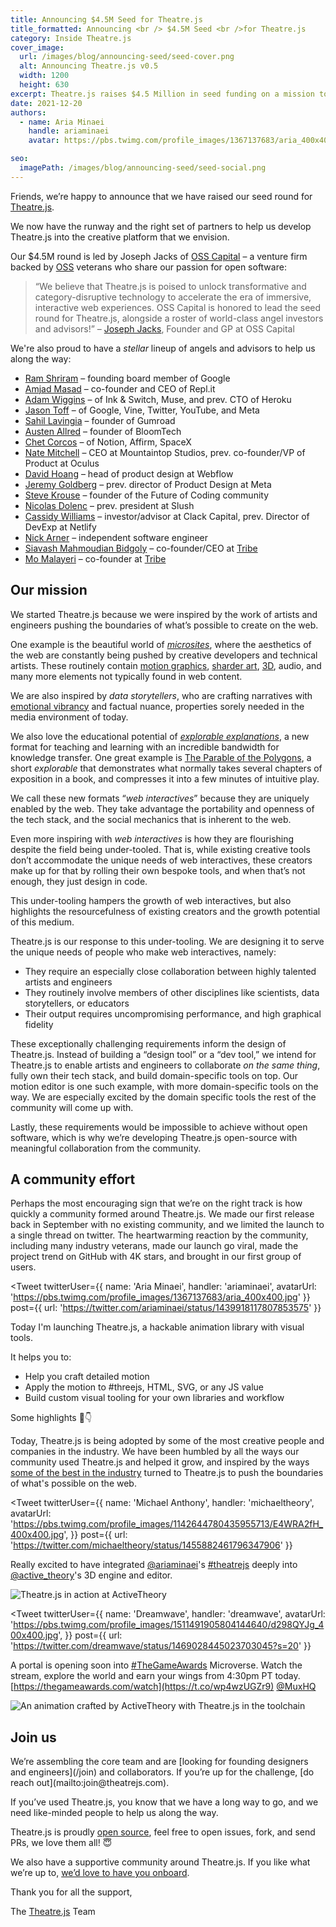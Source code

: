```yaml
---
title: Announcing $4.5M Seed for Theatre.js
title_formatted: Announcing <br /> $4.5M Seed <br />for Theatre.js
category: Inside Theatre.js
cover_image:
  url: /images/blog/announcing-seed/seed-cover.png
  alt: Announcing Theatre.js v0.5
  width: 1200
  height: 630
excerpt: Theatre.js raises $4.5 Million in seed funding on a mission to unlock the power of web interactives
date: 2021-12-20
authors:
  - name: Aria Minaei
    handle: ariaminaei
    avatar: https://pbs.twimg.com/profile_images/1367137683/aria_400x400.jpg

seo:
  imagePath: /images/blog/announcing-seed/seed-social.png
---
```



Friends, we’re happy to announce that we have raised our seed round for [Theatre.js](https://www.theatrejs.com).

We now have the runway and the right set of partners to help us develop Theatre.js into the creative platform that we envision.

Our $4.5M round is led by Joseph Jacks of [OSS Capital](https://oss.capital) – a venture firm backed by [OSS](https://en.wikipedia.org/wiki/Open-source_software) veterans who share our passion for open software:

> “We believe that Theatre.js is poised to unlock transformative and category-disruptive technology to accelerate the era of immersive, interactive web experiences. OSS Capital is honored to lead the seed round for Theatre.js, alongside a roster of world-class angel investors and advisors!” – [Joseph Jacks](https://twitter.com/JosephJacks_), Founder and GP at OSS Capital

We're also proud to have a _stellar_ lineup of angels and advisors to help us along the way:

- [Ram Shriram](https://en.wikipedia.org/wiki/Ram_Shriram) – founding board member of Google
- [Amjad Masad](https://twitter.com/amasad) – co-founder and CEO of Repl.it
- [Adam Wiggins](https://twitter.com/_adamwiggins_) – of Ink & Switch, Muse, and prev. CTO of Heroku
- [Jason Toff](https://twitter.com/jasontoff) – of Google, Vine, Twitter, YouTube, and Meta
- [Sahil Lavingia](https://twitter.com/shl) – founder of Gumroad
- [Austen Allred](https://twitter.com/Austen) – founder of BloomTech
- [Chet Corcos](https://twitter.com/ccorcos) – of Notion, Affirm, SpaceX
- [Nate Mitchell](https://twitter.com/natemitchell) – CEO at Mountaintop Studios, prev. co-founder/VP of Product at Oculus
- [David Hoang](https://twitter.com/davidhoang) – head of product design at Webflow
- [Jeremy Goldberg](https://twitter.com/jeremygoldbrg) – prev. director of Product Design at Meta
- [Steve Krouse](https://twitter.com/stevekrouse) – founder of the Future of Coding community
- [Nicolas Dolenc](https://twitter.com/DolencNicolas) – prev. president at Slush
- [Cassidy Williams](https://twitter.com/cassidoo) – investor/advisor at Clack Capital, prev. Director of DevExp at Netlify
- [Nick Arner](https://twitter.com/nickarner) – independent software engineer
- [Siavash Mahmoudian Bidgoly](https://twitter.com/siavash) – co-founder/CEO at [Tribe](https://tribe.so/)
- [Mo Malayeri](https://twitter.com/malayeri) – co-founder at [Tribe](https://tribe.so/)

## Our mission

We started Theatre.js because we were inspired by the work of artists and engineers pushing the boundaries of what’s possible to create on the web.

One example is the beautiful world of [_microsites_](https://www.awwwards.com/websites/sites_of_the_month/), where the aesthetics of the web are constantly being pushed by creative developers and technical artists. These routinely contain [motion graphics](https://grids.obys.agency/), [sharder art](https://www.ibm.com/resources/activations/harmonic-state), [3D](https://www.prometheusfuels.com/), audio, and many more elements not typically found in web content.

We are also inspired by _data storytellers_, who are crafting narratives with [emotional vibrancy](http://www.fallen.io/ww2/) and factual nuance, properties sorely needed in the media environment of today.

We also love the educational potential of _[explorable explanations](https://explorabl.es/)_, a new format for teaching and learning with an incredible bandwidth for knowledge transfer. One great example is [The Parable of the Polygons](https://ncase.me/polygons/), a short _explorable_ that demonstrates what normally takes several chapters of exposition in a book, and compresses it into a few minutes of intuitive play.

We call these new formats “_web interactives_” because they are uniquely enabled by the web. They take advantage the portability and openness of the tech stack, and the social mechanics that is inherent to the web.

Even more inspiring with _web interactives_ is how they are flourishing despite the field being under-tooled. That is, while existing creative tools don’t accommodate the unique needs of web interactives, these creators make up for that by rolling their own bespoke tools, and when that’s not enough, they just design in code.

This under-tooling hampers the growth of web interactives, but also highlights the resourcefulness of existing creators and the growth potential of this medium.

Theatre.js is our response to this under-tooling. We are designing it to serve the unique needs of people who make web interactives, namely:

- They require an especially close collaboration between highly talented artists and engineers
- They routinely involve members of other disciplines like scientists, data storytellers, or educators
- Their output requires uncompromising performance, and high graphical fidelity

These exceptionally challenging requirements inform the design of Theatre.js. Instead of building a “design tool” or a “dev tool,” we intend for Theatre.js to enable artists and engineers to collaborate _on the same thing_, fully own their tech stack, and build domain-specific tools on top. Our motion editor is one such example, with more domain-specific tools on the way. We are especially excited by the domain specific tools the rest of the community will come up with.

Lastly, these requirements would be impossible to achieve without open software, which is why we’re developing Theatre.js open-source with meaningful collaboration from the community.

## A community effort

Perhaps the most encouraging sign that we’re on the right track is how quickly a community formed around Theatre.js. We made our first release back in September with no existing community, and we limited the launch to a single thread on twitter. The heartwarming reaction by the community, including many industry veterans, made our launch go viral, made the project trend on GitHub with 4K stars, and brought in our first group of users.

<Tweet
  twitterUser={{ name: 'Aria Minaei', handler: 'ariaminaei', avatarUrl: 'https://pbs.twimg.com/profile_images/1367137683/aria_400x400.jpg' }}
  post={{ url: 'https://twitter.com/ariaminaei/status/1439918117807853575' }}
>
Today I'm launching Theatre.js, a hackable animation library with visual tools.

It helps you to:

- Help you craft detailed motion
- Apply the motion to #threejs, HTML, SVG, or any JS value
- Build custom visual tooling for your own libraries and workflow

Some highlights 🧵👇

</Tweet>

Today, Theatre.js is being adopted by some of the most creative people and companies in the industry. We have been humbled by all the ways our community used Theatre.js and helped it grow, and inspired by the ways [some of the best in the industry](https://twitter.com/michaeltheory/status/1455882461796347906) turned to Theatre.js to push the boundaries of what's possible on the web.

<Tweet
  twitterUser={{
    name: 'Michael Anthony',
    handler: 'michaeltheory',
    avatarUrl: 'https://pbs.twimg.com/profile_images/1142644780435955713/E4WRA2fH_400x400.jpg',
  }}
  post={{ url: 'https://twitter.com/michaeltheory/status/1455882461796347906' }}
>
  Really excited to have integrated [@ariaminaei](https://twitter.com/ariaminaei)'s [#theatrejs](https://twitter.com/hashtag/theatrejs?src=hashtag_click) deeply into [@active_theory](https://twitter.com/active_theory)'s 3D engine and editor.

![Theatre.js in action at
  [ActiveTheory](https://activetheory.com/)](/images/blog/announcing-seed/ezgif-5-663ad27cfd.gif)

</Tweet>

<Tweet
  twitterUser={{
    name: 'Dreamwave',
    handler: 'dreamwave',
    avatarUrl: 'https://pbs.twimg.com/profile_images/1511491905804144640/d298QYJg_400x400.jpg',
  }}
  post={{ url: 'https://twitter.com/dreamwave/status/1469028445023703045?s=20' }}
>
A portal is opening soon into [#TheGameAwards](https://twitter.com/hashtag/TheGameAwards?src=hashtag_click) Microverse. Watch the stream, explore the world and earn your wings from 4:30pm PT today. [https://thegameawards.com/watch](https://t.co/wp4wzUGZr9) [@MuxHQ](https://twitter.com/MuxHQ)

![An animation crafted by ActiveTheory with Theatre.js in the toolchain](/images/blog/announcing-seed/ezgif-5-06cb840da3.gif)

</Tweet>

## Join us

<Callout>
  We’re assembling the core team and are [looking for founding designers and engineers](/join) and collaborators. If
  you’re up for the challenge, [do reach out](mailto:join@theatrejs.com).
</Callout>

If you’ve used Theatre.js, you know that we have a long way to go, and we need like-minded people to help us along the way.

Theatre.js is proudly [open source](https://github.com/theatre-js/theatre), feel free to open issues, fork, and send PRs, we love them all! 😇

We also have a supportive community around Theatre.js. If you like what we’re up to, [we’d love to have you onboard](https://discord.gg/bm9f8F9Y9N).

Thank you for all the support,

The [Theatre.js](http://github.com/theatre-js/theatre) Team
